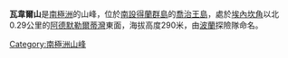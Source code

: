 '''瓦韋爾山'''是[[南極洲|南極洲]]的山峰，位於[[南設得蘭群島|南設得蘭群島]]的[[喬治王島|喬治王島]]，處於[[埃內坎角|埃內坎角]]以北0.29公里的[[阿德默勒爾蒂灣_(南設得蘭群島)|阿德默勒爾蒂灣]]東面，海拔高度290米，由[[波蘭|波蘭]]探險隊命名。

{{coord|62|7|S|58|24|W|display=title}}

{{Antarctica-geo-stub}}
[[Category:南極洲山峰|Category:南極洲山峰]]